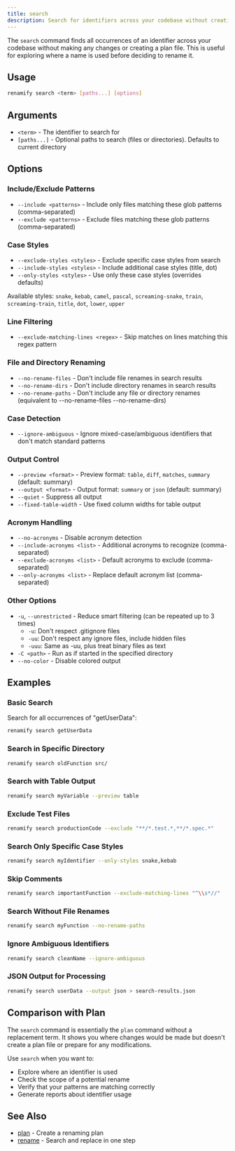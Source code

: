 ```yaml
---
title: search
description: Search for identifiers across your codebase without creating a plan
---
```


The `search` command finds all occurrences of an identifier across your codebase without making any changes or creating a plan file. This is useful for exploring where a name is used before deciding to rename it.

## Usage

```bash
renamify search <term> [paths...] [options]
```

## Arguments

- `<term>` - The identifier to search for
- `[paths...]` - Optional paths to search (files or directories). Defaults to current directory

## Options

### Include/Exclude Patterns

- `--include <patterns>` - Include only files matching these glob patterns (comma-separated)
- `--exclude <patterns>` - Exclude files matching these glob patterns (comma-separated)

### Case Styles

- `--exclude-styles <styles>` - Exclude specific case styles from search
- `--include-styles <styles>` - Include additional case styles (title, dot)
- `--only-styles <styles>` - Use only these case styles (overrides defaults)

Available styles: `snake`, `kebab`, `camel`, `pascal`, `screaming-snake`, `train`, `screaming-train`, `title`, `dot`, `lower`, `upper`

### Line Filtering

- `--exclude-matching-lines <regex>` - Skip matches on lines matching this regex pattern

### File and Directory Renaming

- `--no-rename-files` - Don't include file renames in search results
- `--no-rename-dirs` - Don't include directory renames in search results
- `--no-rename-paths` - Don't include any file or directory renames (equivalent to --no-rename-files --no-rename-dirs)

### Case Detection

- `--ignore-ambiguous` - Ignore mixed-case/ambiguous identifiers that don't match standard patterns

### Output Control

- `--preview <format>` - Preview format: `table`, `diff`, `matches`, `summary` (default: summary)
- `--output <format>` - Output format: `summary` or `json` (default: summary)
- `--quiet` - Suppress all output
- `--fixed-table-width` - Use fixed column widths for table output

### Acronym Handling

- `--no-acronyms` - Disable acronym detection
- `--include-acronyms <list>` - Additional acronyms to recognize (comma-separated)
- `--exclude-acronyms <list>` - Default acronyms to exclude (comma-separated)
- `--only-acronyms <list>` - Replace default acronym list (comma-separated)

### Other Options

- `-u`, `--unrestricted` - Reduce smart filtering (can be repeated up to 3 times)
  - `-u`: Don't respect .gitignore files
  - `-uu`: Don't respect any ignore files, include hidden files
  - `-uuu`: Same as -uu, plus treat binary files as text
- `-C <path>` - Run as if started in the specified directory
- `--no-color` - Disable colored output

## Examples

### Basic Search

Search for all occurrences of "getUserData":

```bash
renamify search getUserData
```

### Search in Specific Directory

```bash
renamify search oldFunction src/
```

### Search with Table Output

```bash
renamify search myVariable --preview table
```

### Exclude Test Files

```bash
renamify search productionCode --exclude "**/*.test.*,**/*.spec.*"
```

### Search Only Specific Case Styles

```bash
renamify search myIdentifier --only-styles snake,kebab
```

### Skip Comments

```bash
renamify search importantFunction --exclude-matching-lines "^\\s*//"
```

### Search Without File Renames

```bash
renamify search myFunction --no-rename-paths
```

### Ignore Ambiguous Identifiers

```bash
renamify search cleanName --ignore-ambiguous
```

### JSON Output for Processing

```bash
renamify search userData --output json > search-results.json
```

## Comparison with Plan

The `search` command is essentially the `plan` command without a replacement term. It shows you where changes would be made but doesn't create a plan file or prepare for any modifications.

Use `search` when you want to:
- Explore where an identifier is used
- Check the scope of a potential rename
- Verify that your patterns are matching correctly
- Generate reports about identifier usage

## See Also

- [plan](./plan) - Create a renaming plan
- [rename](./rename) - Search and replace in one step
